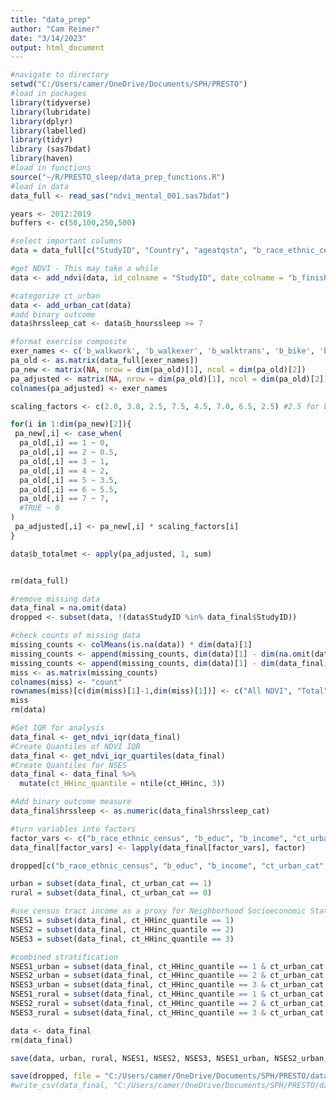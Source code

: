 ```yaml
---
title: "data_prep"
author: "Cam Reimer"
date: "3/14/2023"
output: html_document
---
```


```r
#navigate to directory 
setwd("C:/Users/camer/OneDrive/Documents/SPH/PRESTO")
#load in packages 
library(tidyverse)
library(lubridate)
library(dplyr)
library(labelled)
library(tidyr)
library (sas7bdat)
library(haven)
#load in functions
source("~/R/PRESTO_sleep/data_prep_functions.R")
#load in data
data_full <- read_sas("ndvi_mental_001.sas7bdat")
```

```r
years <- 2012:2019
buffers <- c(50,100,250,500)

#select important columns
data = data_full[c("StudyID", "Country", "ageatqstn", "b_race_ethnic_census", "b_educ", "b_income", "ct_HHinc", "ct_lths", "ct_urban", "pss_score", "b_mdi_score",  "b_finisheddate", "b_hourssleep", "b_currentjob", "b_jobhrsperweek", generate_all_ndvi_colnames(years,buffers))]

#get NDVI - This may take a while
data <- add_ndvi(data, id_colname = "StudyID", date_colname = "b_finisheddate", buffers=buffers)

#categorize ct_urban
data <- add_urban_cat(data)
#add binary outcome 
data$hrssleep_cat <- data$b_hourssleep >= 7 

#format exercise composite 
exer_names <- c('b_walkwork', 'b_walkexer', 'b_walktrans', 'b_bike', 'b_freeweights', 'b_jogswimraq', 'b_aerobics', 'b_garden') #not including 'b_yoga'
pa_old <- as.matrix(data_full[exer_names])
pa_new <- matrix(NA, nrow = dim(pa_old)[1], ncol = dim(pa_old)[2])
pa_adjusted <- matrix(NA, nrow = dim(pa_old)[1], ncol = dim(pa_old)[2])
colnames(pa_adjusted) <- exer_names

scaling_factors <- c(2.0, 3.8, 2.5, 7.5, 4.5, 7.0, 6.5, 2.5) #2.5 for b_yoga

for(i in 1:dim(pa_new)[2]){
 pa_new[,i] <- case_when(
  pa_old[,i] == 1 ~ 0,
  pa_old[,i] == 2 ~ 0.5,
  pa_old[,i] == 3 ~ 1,
  pa_old[,i] == 4 ~ 2,
  pa_old[,i] == 5 ~ 3.5,
  pa_old[,i] == 6 ~ 5.5,
  pa_old[,i] == 7 ~ 7,
  #TRUE ~ 0         
) 
 pa_adjusted[,i] <- pa_new[,i] * scaling_factors[i]
}

data$b_totalmet <- apply(pa_adjusted, 1, sum)


rm(data_full)
```

```r
#remove missing data 
data_final = na.omit(data)
dropped <- subset(data, !(data$StudyID %in% data_final$StudyID))

#check counts of missing data 
missing_counts <- colMeans(is.na(data)) * dim(data)[1]
missing_counts <- append(missing_counts, dim(data)[1] - dim(na.omit(data[,grep("ndvi", names(data))]))[1])
missing_counts <- append(missing_counts, dim(data)[1] - dim(data_final)[1])
miss <- as.matrix(missing_counts)
colnames(miss) <- "count"
rownames(miss)[c(dim(miss)[1]-1,dim(miss)[1])] <- c("All NDVI", "Total")
miss
rm(data)
```

```r
#Get IQR for analysis 
data_final <- get_ndvi_iqr(data_final)
#Create Quantiles of NDVI IQR
data_final <- get_ndvi_iqr_quartiles(data_final)
#Create Quantiles for NSES
data_final <- data_final %>%
  mutate(ct_HHinc_quantile = ntile(ct_HHinc, 3))

#Add binary outcome measure
data_final$hrssleep <- as.numeric(data_final$hrssleep_cat)

#turn variables into factors 
factor_vars <- c("b_race_ethnic_census", "b_educ", "b_income", "ct_urban_cat", "b_currentjob", names(data_final[grep("quantile", names(data_final))]))
data_final[factor_vars] <- lapply(data_final[factor_vars], factor)

dropped[c("b_race_ethnic_census", "b_educ", "b_income", "ct_urban_cat", "b_currentjob")] <- lapply(dropped[c("b_race_ethnic_census", "b_educ", "b_income", "ct_urban_cat", "b_currentjob")], factor)
```

```r
urban = subset(data_final, ct_urban_cat == 1)
rural = subset(data_final, ct_urban_cat == 0)

#use census tract income as a proxy for Neighborhood Socioeconomic Status
NSES1 = subset(data_final, ct_HHinc_quantile == 1)
NSES2 = subset(data_final, ct_HHinc_quantile == 2)
NSES3 = subset(data_final, ct_HHinc_quantile == 3)

#combined stratification
NSES1_urban = subset(data_final, ct_HHinc_quantile == 1 & ct_urban_cat ==1)
NSES2_urban = subset(data_final, ct_HHinc_quantile == 2 & ct_urban_cat ==1)
NSES3_urban = subset(data_final, ct_HHinc_quantile == 3 & ct_urban_cat ==1)
NSES1_rural = subset(data_final, ct_HHinc_quantile == 1 & ct_urban_cat ==0)
NSES2_rural = subset(data_final, ct_HHinc_quantile == 2 & ct_urban_cat ==0)
NSES3_rural = subset(data_final, ct_HHinc_quantile == 3 & ct_urban_cat ==0)

data <- data_final
rm(data_final)
```

```r
save(data, urban, rural, NSES1, NSES2, NSES3, NSES1_urban, NSES2_urban, NSES3_urban, NSES1_rural, NSES2_rural, NSES3_rural, file = "C:/Users/camer/OneDrive/Documents/SPH/PRESTO/data/data_processed_sleep.RData")

save(dropped, file = "C:/Users/camer/OneDrive/Documents/SPH/PRESTO/data/dropped_sleep.RData")
#write_csv(data_final, "C:/Users/camer/OneDrive/Documents/SPH/PRESTO/data/data_processed.csv")
```


